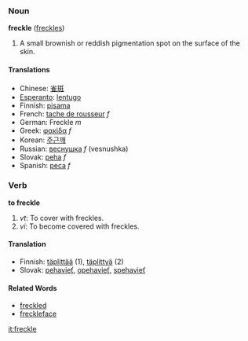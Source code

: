 ===Noun===
'''freckle''' ([[freckles]])

# A small brownish or reddish pigmentation spot on the surface of the skin.

====Translations====
*Chinese: [[雀斑]]
*[[Esperanto]]: [[lentugo]]
*Finnish: [[pisama]]
*French: [[tache de rousseur]] ''f''
*German: Freckle ''m''
*Greek: [[φακίδα]] ''f''
*Korean: [[주근깨]]
*Russian: [[веснушка]] ''f'' (vesnushka)
*Slovak: [[peha]] ''f''
*Spanish: [[peca]] ''f''

===Verb===
'''to freckle'''

# ''vt'': To cover with freckles.
# ''vi'': To become covered with freckles.

====Translation====
*Finnish: [[täplittää]] (1), [[täplittyä]] (2)
*Slovak: [[pehavieť]], [[opehavieť]], [[spehavieť]]

====Related Words====
*[[freckled]]
*[[freckleface]]

[[it:freckle]]